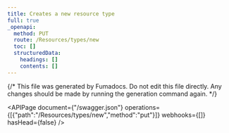 ```yaml
---
title: Creates a new resource type
full: true
_openapi:
  method: PUT
  route: /Resources/types/new
  toc: []
  structuredData:
    headings: []
    contents: []
---
```


{/* This file was generated by Fumadocs.
Do not edit this file directly. Any changes should be made by running the generation command again. */}

<APIPage document={"/swagger.json"} operations={[{"path":"/Resources/types/new","method":"put"}]} webhooks={[]} hasHead={false} />